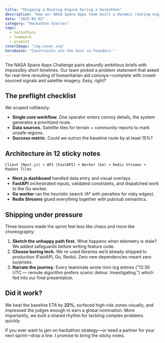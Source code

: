 ```yaml
---
title: "Shipping a Routing Engine During a Hackathon"
description: "How our NASA Space Apps team built a dynamic routing engine in 36 hours without losing our minds."
date: "2025-05-02"
category: "Hackathon Stories"
tags:
  - hackathons
  - teamwork
  - product
coverImage: "/og-cover.svg"
heroQuote: "Constraints are the best co-founders."
---
```


The NASA Space Apps Challenge pairs absurdly ambitious briefs with impossibly short timelines. Our team picked a problem statement that asked for real-time rerouting of humanitarian aid convoys—complete with crowd-sourced signals and satellite imagery. Easy, right?

## The preflight checklist

We scoped ruthlessly:

- **Single core workflow.** One operator enters convoy details, the system generates a prioritized route.
- **Data sources.** Satellite tiles for terrain + community reports to mark unsafe regions.
- **Success metric.** Could we outrun the baseline route by at least 15%?

## Architecture in 12 sticky notes

```text
Client (Next.js) ➜ API (FastAPI) ➜ Worker (Go) ➜ Redis Streams ➜ Mapbox Tiles
```

- **Next.js dashboard** handled data entry and visual overlays.
- **FastAPI** orchestrated inputs, validated constraints, and dispatched work to the Go worker.
- **Go worker** ran the heuristic search (A* with penalties for risky edges).
- **Redis Streams** glued everything together with pub/sub semantics.

## Shipping under pressure

Three lessons made the sprint feel less like chaos and more like choreography:

1. **Sketch the unhappy path first.** What happens when telemetry is stale? We added safeguards before writing feature code.
2. **Choose boring tech.** We re-used libraries we’d already shipped to production (FastAPI, Go, Redis). Zero new dependencies meant zero surprises.
3. **Narrate the journey.** Every teammate wrote mini-log entries ("12:30 UTC — reroute algorithm prefers scenic detour. Investigating.") which fed into our final presentation.

## Did it work?

We beat the baseline ETA by **22%**, surfaced high-risk zones visually, and impressed the judges enough to earn a global nomination. More importantly, we built a shared rhythm for tackling complex problems quickly.

If you ever want to jam on hackathon strategy—or need a partner for your next sprint—drop a line. I promise to bring the sticky notes.
